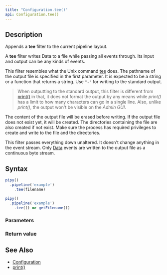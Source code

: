 ```yaml
---
title: "Configuration.tee()"
api: Configuration.tee()
---
```


## Description

Appends a **tee** filter to the current pipeline layout.

A **tee** filter writes Data to a file while passing all events through. Its input and output can be any kinds of events.

<FilterDiagram
  name="tee"
  input="Event"
  output="Event"
/>

This filter resembles what the Unix command [tee](https://en.wikipedia.org/wiki/Tee_(command)) does. The pathname of the output file is specified in the first parameter. It is expected to be a string or a function that returns a string. Use `"-"` for writing to the standard output.

> When outputting to the standard output, this filter is different from [print()](/reference/api/Configuration/print) in that, it does not format the output by any means while _print()_ has a limit to how many characters can go in a single line. Also, unlike _print()_, the output won't be visible on the _Admin GUI_.

The content of the output file will be erased before writing. If the output file does not exist yet, it will be created. The directories containing the file are also created if not exist. Make sure the process has required privileges to create and write to the file and the directories.

This filter passes everything down unaltered. It doesn't change anything in the event stream. Only [Data](/reference/api/Data) events are written to the output file as a continuous byte stream.

## Syntax

``` js
pipy()
  .pipeline('example')
    .tee(filename)

pipy()
  .pipeline('example')
    .tee(() => getFilename())
```

### Parameters

<Parameters/>

### Return value

<ReturnValue/>

## See Also

* [Configuration](/reference/api/Configuration)
* [print()](/reference/api/Configuration/print)

